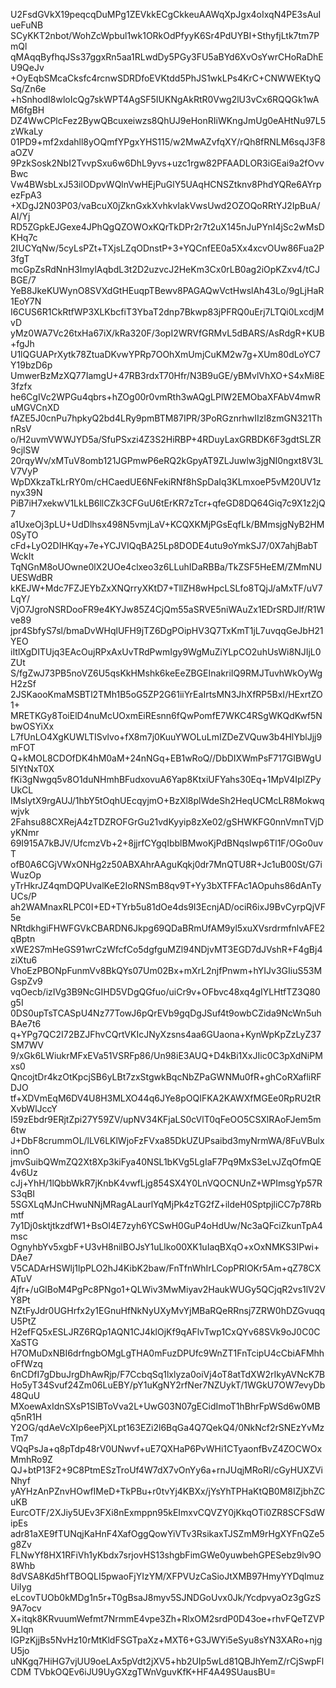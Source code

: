 U2FsdGVkX19peqcqDuMPg1ZEVkkECgCkkeuAAWqXpJgx4oIxqN4PE3sAuIueFuNB
SCyKKT2nbot/WohZcWpbul1wk1ORkOdPfyyK6Sr4PdUYBI+SthyfjLtk7tm7PmQl
qMAqqByfhqJSs37ggxRn5aa1RLwdDy5PGy3FU5aBYd6XvOsYwrCHoRaDhEU9QeJv
+OyEqbSMcaCksfc4rcnwSDRDfoEVKtdd5PhJS1wkLPs4KrC+CNWWEKtyQSq/Zn6e
+hSnhodI8wloIcQg7skWPT4AgSF5IUKNgAkRtR0Vwg2lU3vCx6RQQGk1wAM6fgBH
DZ4WwCPlcFez2BywQBcuxeiwzs8QhUJ9eHonRIiWKngJmUg0eAHtNu97L5zWkaLy
01PD9+mf2xdahll8yOQmfYPgxYHS115/w2MwAZvfqXY/rQh8fRNLM6sqJ3F8aOZV
9PzkSosk2NbI2TvvpSxu6w6DhL9yvs+uzc1rgw82PFAADLOR3iGEai9a2fOvvBwc
Vw4BWsbLxJ53ilODpvWQlnVwHEjPuGlY5UAqHCNSZtknv8PhdYQRe6AYrpezFpA3
+XDgJ2N03P03/vaBcuX0jZknGxkXvhkvIakVwsUwd2OZOQoRRtYJ2IpBuA/AI/Yj
RD5ZGpkEJGexe4JPhQgQZOWOxKQrTkDPr2r7t2uX145nJuPYnI4jSc2wMsDKHq7c
2IUCYqNw/5cyLsPZt+TXjsLZqODnstP+3+YQCnfEE0a5Xx4xcvOUw86Fua2P3fgT
mcGpZsRdNnH3ImylAqbdL3t2D2uzvcJ2HeKm3Cx0rLB0ag2iOpKZxv4/tCJBGE/7
YeB8JkeKUWynO8SVXdGtHEuqpTBewv8PAGAQwVctHwslAh43Lo/9gLjHaR1EoY7N
I6CUS6R1CkRtfWP3XLKbcfiT3YbaT2dnp7Bkwp83jPFRQ0uErj7LTQi0LxcdjMvD
yMz0WA7Vc26txHa67iX/kRa320F/3opI2WRVfGRMvL5dBARS/AsRdgR+KUB+fgJh
U1lQGUAPrXytk78ZtuaDKvwYPRp7OOhXmUmjCuKM2w7g+XUm80dLoYC7Y19bzD6p
UmwerBzMzXQ77IamgU+47RB3rdxT70Hfr/N3B9uGE/yBMvlVhXO+S4xMi8E3fzfx
he6CgIVc2WPGu4qbrs+hZOg00r0vmRth3wAQgLPlW2EMObaXFAbV4mwRuMGVCnXD
fAZE5J0cnPu7hpkyQ2bd4LRy9pmBTM87IPR/3PoRGznrhwIIzl8zmGN321ThnRsV
o/H2uvmVWWJYD5a/SfuPSxzi4Z3S2HiRBP+4RDuyLaxGRBDK6F3gdtSLZR9cjlSW
20rqyWv/xMTuV8omb121JGPmwP6eRQ2kGpyAT9ZLJuwlw3jgNI0ngxt8V3LV7VyP
WpDXkzaTkLrRY0m/cHCaedUE6NFekiRNf8hSpDaIq3KLmxoeP5vM20UV1znyx39N
PiB7iH7xekwV1LkLB6llCZk3CFGuU6tErKR7zTcr+qfeGD8DQ64Giq7c9X1z2jQ7
a1UxeOj3pLU+UdDlhsx498N5vmjLaV+KCQXKMjPGsEqfLk/BMmsjgNyB2HM0SyTO
cFd+LyO2DIHKqy+7e+YCJVIQqBA25Lp8DODE4utu9oYmkSJ7/0X7ahjBabTWckIt
TqNGnM8oUOwne0lX2UOe4clxeo3z6LLuhIDaRBBa/TkZSF5HeEM/ZMmNUUESWdBR
kKEJW+Mdc7FZJEYbZxXNQrryXKtD7+TllZH8wHpcLSLfo8TQjJ/aMxTF/uV7LqY/
VjO7JgroNSRDooFR9e4KYJw85Z4CjQm55aSRVE5niWAuZx1EDrSRDJlf/R1Wve89
jpr4SbfyS7sl/bmaDvWHqlUFH9jTZ6DgPOipHV3Q7TxKmT1jL7uvqqGeJbH21YEO
iItlXgDITUjq3EAcOujRPxAxUvTRdPwmIgy9WgMuZiYLpCO2uhUsWi8NJIjL0ZUt
S/fgZwJ73PB5noVZ6U5qsKkHMshk6keEeZBGEInakriIQ9RMJTuvhWkOyWgH2zSf
2JSKaooKmaMSBTl2TMh1B5oG5ZP2G61iiYrEaIrtsMN3JhXfRP5BxI/HExrtZO1+
MRETKGy8ToiElD4nuMcUOxmEiREsnn6fQwPomfE7WKC4RSgWKQdKwf5NbwOSYiXx
L7fUnLO4XgKUWLTISvlvo+fX8m7j0KuuYWOLuLmIZDeZVQuw3b4HlYblJjj9mFOT
Q+kMOL8CDOfDK4hM0aM+24nNGq+EB1wRoQ//DbDIXWmPsF717GIBWgU5IYtNxT0X
fKi3gNwgq5v8O1duNHmhBFudxovuA6Yap8KtxiUFYahs30Eq+1MpV4IplZPyUkCL
IMslytX9rgAUJ/1hbY5tOqhUEcqyjmO+BzXl8plWdeSh2HeqUCMcLR8Mokwqwjvk
2Fahsu88CXRejA4zTDZROFGrGu21vdKyyip8zXe02/gSHWKFG0nnVmnTVjDyKNmr
69I915A7kBJV/UfcmzVb+2+8jjrfCYgqIbblBMwoKjPdBNqsIwp6Tl1F/OGo0uvT
ofB0A6CGjVWxONHg2z50ABXAhrAAguKqkj0dr7MnQTU8R+Jc1uB00St/G7iWuzOp
yTrHkrJZ4qmDQPUvalKeE2IoRNSmB8qv9T+Yy3bXTFFAc1AOpuhs86dAnTyUCs/P
ah2WAMnaxRLPC0I+ED+TYrb5u81dOe4ds9I3EcnjAD/ociR6ixJ9BvCyrpQjVF5e
NRtdkhgiFHWFGVkCBARDN6Jkpg69QDaBRmUfAM9yl5xuXVsrdrmfnlvAFE2qBptn
xWE2S7mHeGS91wrCzWfcfCo5dgfguMZl94NDjvMT3EGD7dJVshR+F4gBj4ziXtu6
VhoEzPBONpFunmVv8BkQYs07Um02Bx+mXrL2njfPnwm+hYIJv3GIiuS53MGspZv9
vqOecb/izIVg3B9NcGIHD5VDgQGfuo/uiCr9v+OFbvc48xq4gIYLHtfTZ3Q80g5I
0DS0upTsTCASpU4Nz77TowJ6pQrEVb9gqDgJSuf4t9owbCZida9NcWn5uhBAe7t6
q+YPg7QC2I72BZJFhvCQrtVKIcJNyXzsns4aa6GUaona+KynWpKpZzLyZ37SM7WV
9/xGk6LWiukrMFxEVa51VSRFp86/Un98iE3AUQ+D4kBi1XxJIic0C3pXdNiPMxs0
QncojtDr4kzOtKpcjSB6yLBt7zxStgwkBqcNbZPaGWNMu0fR+ghCoRXafliRFDJO
tf+XDVmEqM6DV4U8H3MLXO44q6JYe8pOQIFKA2KAWXfMGEe0RpRU2tRXvbWlJccY
I59zEbdr9ERjtZpi27Y59ZV/upNV34KFjaLS0cVlT0qFeOO5CSXlRAoFJem5m6tw
J+DbF8crummOL/lLV6LKlWjoFzFVxa85DkUZUPsaibd3myNrmWA/8FuVBulxinnO
jmvSuibQWmZQ2Xt8Xp3kiFya40NSL1bKVg5LgIaF7Pq9MxS3eLvJZqOfmQE4v6Uz
cJj+YhH/1lQbbWkR7jKnbK4vwfLjg854SX4Y0LnVQOCNUnZ+WPImsgYp57RS3qBI
5SGXLqMJnCHwuNNjMRagALaurlYqMjPk4zTG2fZ+ildeH0SptpjliCC7p78Rbmtf
7y1Dj0sktjtkzdfW1+BsOl4E7zyh6YCSwH0GuP4oHdUw/Nc3aQFciZkunTpA4msc
OgnyhbYv5xgbF+U3vH8nilBOJsY1uLlko00XK1uIaqBXqO+xOxNMKS3IPwi+DAe7
V5CADArHSWlj1lpPLO2hJ4KibK2baw/FnTfnWhIrLCopPRlOKr5Am+qZ78CXATuV
4jfr+/uGlBoM4PgPc8PNgo1+QLWiv3MwMiyav2HaukWUGy5QCjqR2vs1lV2VY8Pt
NZtFyJdr0UGHrfx2y1EGnuHfNkNyUXyMvYjMBaRQeRRnsj7ZRW0hDZGvuqqU5PtZ
H2efFQ5xESLJRZ6RQp1AQN1CJ4klOjKf9qAFlvTwp1CxQYv68SVk9oJ0C0CXaSTG
H7OMuDxNBI6drfngbOMgLgTHA0mFuzDPUfc9WnZT1FnTcipU4cCbiAFMhhoFfWzq
6nCDfI7gDbuJrgDhAwRjp/F7CcbqSq1lxlyza0oiVj4oT8atTdXW2rIkyAVNcK7B
Ho5yT34Svuf24Zm06LuEBY/pY1uKgNY2rfNer7NZUykT/1WGkU7OW7evyDb48QuU
MXoewAxIdnSXsP1SlBToVva2L+UwG03N07gECidImoT1hBhrFpWSd6w0MBq5nR1H
Y2OG/qdAeVcXIp6eePjXLpt163EZi2l6BqGa4Q7QekQ4/0NkNcf2rSNEzYvMzTm7
VQqPsJa+q8pTdp48rV0UNwvf+uE7QXHaP6PvWHi1CTyaonfBvZ4ZOCWOxMmhRo9Z
QJ+btP13F2+9C8PtmESzTroUf4W7dX7vOnYy6a+rnJUqjMRoRl/cGyHUXZViNhyf
yAYHzAnPZnvHOwfIMeD+TkPBu+r0tvYj4KBXx/jYsYhTPHaKtQB0M8IZjbhZCuKB
EurcOTF/2XJiy5UEv3FXi8nExmppn95kEImxvCQVZY0jKkqOTi0ZR8SCFSdWipEs
adr81aXE9fTUNqjKaHnF4XafOggQowYiVTv3RsikaxTJSZmM9rHgXYFnQZe5g8Zv
FLNwYf8HX1RFiVh1yKbdx7srjovHS13shgbFimGWe0yuwbehGPESebz9lv9O8Whb
8dVSA8Kd5hfTBOQLI5pwaoFjYIzYM/XFPVUzCaSioJtXMB97HmyYYDqlmuzUiIyg
eLcovTUOb0kMDg1n5r+T0gBsaJ8myv5SJNDGoUvx0Jk/YcdpvyaOz3gGzS9A7ocv
X+itqk8KRvuumWefmt7NrmmE4vpe3Zh+RlxOM2srdP0D43oe+rhvFQeTZVP9Llqn
IGPzKjjBs5NvHz10rMtKldFSGTpaXz+MXT6+G3JWYi5eSyu8sYN3XARo+njgU5jo
uNKgq7HiHG7vjUU9oeLAx5pVdt2jXV5+hb2UIp5wLd81QBJhYemZ/rCjSwpFlCDM
TVbkOQEv6iJU9UyGXzgTWnVguvKfK+HF4A49SUausBU=
